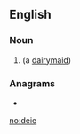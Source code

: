 ==English==

===Noun===
{{en-noun}}

# {{obsolete spelling of|dey|lang=en}} (a [[dairymaid]])

===Anagrams===
* {{l|en|idée}}

[[no:deie]]